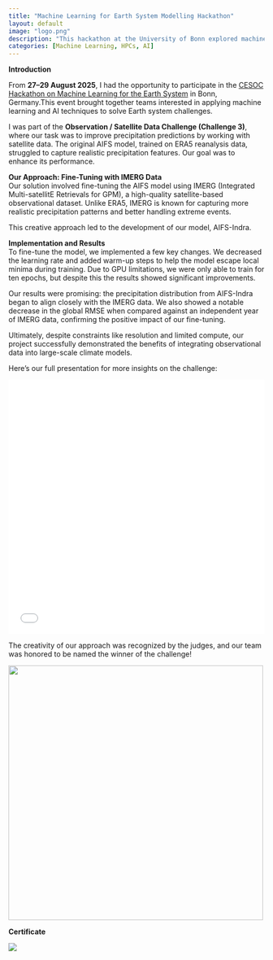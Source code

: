 ```yaml
---
title: "Machine Learning for Earth System Modelling Hackathon"
layout: default
image: "logo.png"
description: "This hackathon at the University of Bonn explored machine learning applications for Earth System Modeling. Participants worked with satellite and observational data to develop predictive models for environmental variables such as precipitation. Using AI frameworks and high-performance computing, our team fine-tuned models, evaluated performance, and implemented innovative solutions. The event fostered collaboration and hands-on experience, bridging data science, remote sensing, and climate modeling for actionable environmental insights."
categories: [Machine Learning, HPCs, AI]
---
```


**Introduction**

From **27–29 August 2025**, I had the opportunity to participate in the [CESOC Hackathon on Machine Learning for the Earth System](https://cesoc.net/hackathon-on-machine-learning-for-the-earth-system/) in Bonn, Germany.This event brought together teams interested in applying machine learning and AI techniques to solve Earth system challenges.

I was part of the **Observation / Satellite Data Challenge (Challenge 3)**, where our task was to improve precipitation predictions by working with satellite data. The original AIFS model, trained on ERA5 reanalysis data, struggled to capture realistic precipitation features. Our goal was to enhance its performance.

**Our Approach: Fine-Tuning with IMERG Data**\
Our solution involved fine-tuning the AIFS model using IMERG (Integrated Multi-satellitE Retrievals for GPM), a high-quality satellite-based observational dataset. Unlike ERA5, IMERG is known for capturing more realistic precipitation patterns and better handling extreme events.

This creative approach led to the development of our model, AIFS-Indra.

**Implementation and Results**\
To fine-tune the model, we implemented a few key changes. We decreased the learning rate and added warm-up steps to help the model escape local minima during training. Due to GPU limitations, we were only able to train for ten epochs, but despite this the results showed significant improvements.

Our results were promising: the precipitation distribution from AIFS-Indra began to align closely with the IMERG data. We also showed a notable decrease in the global RMSE when compared against an independent year of IMERG data, confirming the positive impact of our fine-tuning.

Ultimately, despite constraints like resolution and limited compute, our project successfully demonstrated the benefits of integrating observational data into large-scale climate models.

Here’s our full presentation for more insights on the challenge:

<iframe src="AIFS-Indra.pdf" width="100%" height="500px" style="border: none;">

This browser does not support PDFs. Please download the PDF to view it: <a href="files/AIFS-Indra.pdf">Download PDF</a>

</iframe>

The creativity of our approach was recognized by the judges, and our team was honored to be named the winner of the challenge!

![](dreamteampic.jpeg){fig-align="center" width="501"}

**Certificate**

![](MLESM2025-Hackathon_Certificate_Ogallo.jpg){fig-align="center"}
